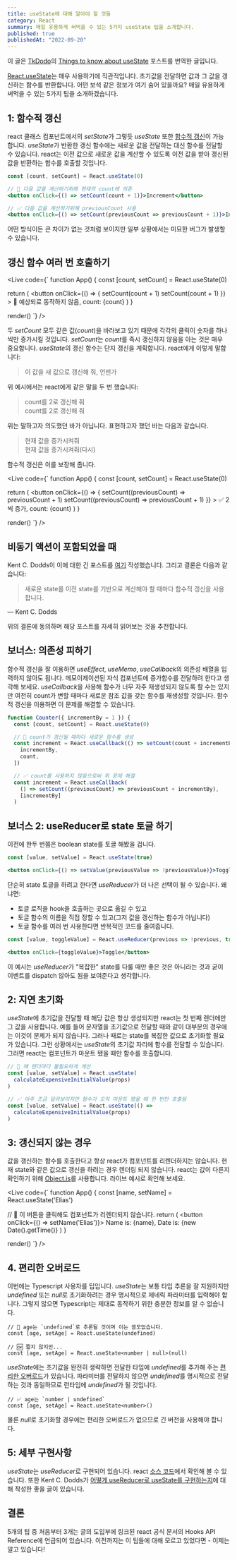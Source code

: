 ```yaml
---
title: useState에 대해 알아야 할 것들
category: React
summary: 매일 유용하게 써먹을 수 있는 5가지 useState 팁을 소개합니다.
published: true
publishedAt: "2022-09-20"
---
```


이 글은 [TkDodo](https://tkdodo.eu)의
[Things to know about useState](https://tkdodo.eu/blog/things-to-know-about-use-state) 포스트를 번역한 글입니다.

[React.useState](https://ko.reactjs.org/docs/hooks-reference.html#usestate)는 매우 사용하기에 직관적입니다.
초기값을 전달하면 값과 그 값을 갱신하는 함수를 반환합니다.
어떤 보석 같은 정보가 여기 숨어 있을까요?
매일 유용하게 써먹을 수 있는 5가지 팁을 소개하겠습니다.

## 1: 함수적 갱신

react 클래스 컴포넌트에서의 *setState*가 그렇듯 *useState* 또한 [함수적 갱신](https://ko.reactjs.org/docs/hooks-reference.html#functional-updates)이 가능합니다.
*useState*가 반환한 갱신 함수에는 새로운 값을 전달하는 대신 함수를 전달할 수 있습니다.
react는 이전 값으로 새로운 값을 계산할 수 있도록 이전 값을 받아 갱신된 값을 반환하는 함수를 호출할 것입니다.

```jsx
const [count, setCount] = React.useState(0)

// 🚨 다음 값을 계산하기위해 현재의 count에 의존
<button onClick={() => setCount(count + 1)}>Increment</button>

// ✅ 다음 값을 계산하기위해 previousCount 사용
<button onClick={() => setCount(previousCount => previousCount + 1)}>Increment</button>
```

어떤 방식이든 큰 차이가 없는 것처럼 보이지만 일부 상황에서는 미묘한 버그가 발생할 수 있습니다.

## 갱신 함수 여러 번 호출하기

<Live code={`
function App() {
  const [count, setCount] = React.useState(0)

  return (
    <button
      onClick={() => {
        setCount(count + 1)
        setCount(count + 1)
      }}
    >
      🚨 예상되로 동작하지 않음, count: {count}
    </button>
  )
}

render(<App />)
`} />

두 *setCount* 모두 같은 값(*count*)을 바라보고 있기 때문에 각각의 클릭이 숫자를 하나씩만 증가시킬 것입니다.
*setCount*는 *count*를 즉시 갱신하지 않음을 아는 것은 매우 중요합니다.
*useState*의 갱신 함수는 단지 갱신을 계획합니다.
react에게 이렇게 말합니다:

> 이 값을 새 값으로 갱신해 줘, 언젠가

위 예시에서는 react에게 같은 말을 두 번 했습니다:
> count를 2로 갱신해 줘<br/>
> count를 2로 갱신해 줘

위는 말하고자 의도했던 바가 아닙니다. 표현하고자 했던 바는 다음과 같습니다.
> 현재 값을 증가시켜줘<br/>
> 현재 값을 증가시켜줘(다시)

함수적 갱신은 이를 보장해 줍니다.

<Live
code={`
function App() {
  const [count, setCount] = React.useState(0)

  return (
    <button
      onClick={() => {
        setCount((previousCount) => previousCount + 1)
        setCount((previousCount) => previousCount + 1)
      }}
    >
      ✅ 2씩 증가, count: {count}
    </button>
  )
}

render(<App />)
`}
/>

## 비동기 액션이 포함되었을 때

Kent C. Dodds이 이에 대한 긴 포스트를 [여기](https://kentcdodds.com/blog/use-state-lazy-initialization-and-function-updates) 작성했습니다.
그리고 결론은 다음과 같습니다:
> 새로운 state를 이전 state를 기반으로 계산해야 할 때마다 함수적 갱신을 사용합니다.

<p style={{paddingLeft: '38px', marginTop: '-8px'}}>— Kent C. Dodds</p>

위의 결론에 동의하며 해당 포스트를 자세히 읽어보는 것을 추천합니다.

## 보너스: 의존성 피하기

함수적 갱신을 잘 이용하면 *useEffect*, *useMemo*, *useCallback*의 의존성 배열을 입력하지 않아도 됩니다.
메모이제이션된 자식 컴포넌트에 증가함수를 전달하려 한다고 생각해 보세요.
*useCallback*을 사용해 함수가 너무 자주 재생성되지 않도록 할 수는 있지만 여전히 count가 변할 때마다 새로운 참조 값을 갖는 함수를 재생성할 것입니다.
함수적 갱신을 이용하면 이 문제를 해결할 수 있습니다.

```jsx
function Counter({ incrementBy = 1 }) {
  const [count, setCount] = React.useState(0)

  // 🚨 count가 갱신될 때마다 새로운 함수를 생성
  const increment = React.useCallback(() => setCount(count + incrementBy), [
    incrementBy,
    count,
  ])

  // ✅ count를 사용하지 않음으로써 위 문제 해결
  const increment = React.useCallback(
    () => setCount((previousCount) => previousCount + incrementBy),
    [incrementBy]
  )
```

## 보너스 2: useReducer로 state 토글 하기

이전에 한두 번쯤은 boolean state를 토글 해봤을 겁니다.

```jsx
const [value, setValue] = React.useState(true)

<button onClick={() => setValue(previousValue => !previousValue)}>Toggle</button>
```

단순히 state 토글을 하려고 한다면 *useReducer*가 더 나은 선택이 될 수 있습니다. 왜냐면:
- 토글 로직을 hook을 호출하는 곳으로 옮길 수 있고
- 토글 함수의 이름을 직접 정할 수 있고(그저 값을 갱신하는 함수가 아닙니다)
- 토글 함수를 여러 번 사용한다면 반복적인 코드를 줄여줍니다.

```jsx
const [value, toggleValue] = React.useReducer(previous => !previous, true)

<button onClick={toggleValue}>Toggle</button>
```

이 예시는 *useReducer*가 "복잡한" state를 다룰 때만 좋은 것은 아니라는 것과 굳이 이벤트를 dispatch 않아도 됨을 보여준다고 생각합니다.

## 2: 지연 초기화

*useState*에 초기값을 전달할 때 해당 값은 항상 생성되지만 react는 첫 번째 렌더에만 그 값을 사용합니다.
예를 들어 문자열을 초기값으로 전달할 때와 같이 대부분의 경우에는 이것이 문제가 되지 않습니다.
그러나 때로는 state를 복잡한 값으로 초기화할 필요가 있습니다.
그런 상황에서는 *useState*의 초기값 자리에 함수를 전달할 수 있습니다.
그러면 react는 컴포넌트가 마운트 됐을 때만 함수를 호출합니다.

```jsx
// 🚨 매 렌더마다 불필요하게 계산
const [value, setValue] = React.useState(
  calculateExpensiveInitialValue(props)
)

// ✅ 아주 조금 달라보이지만 함수가 오직 마운트 됐을 때 한 번만 호출됨
const [value, setValue] = React.useState(() =>
  calculateExpensiveInitialValue(props)
)
```

## 3: 갱신되지 않는 경우

값을 갱신하는 함수를 호출한다고 항상 react가 컴포넌트를 리렌더하지는 않습니다.
현재 state와 같은 값으로 갱신을 하려는 경우 렌더링 되지 않습니다.
react는 값이 다른지 확인하기 위해 [Object.is](https://developer.mozilla.org/en-US/docs/Web/JavaScript/Reference/Global_Objects/Object/is#description)를 사용합니다.
라이브 예시로 확인해 보세요.

<Live 
code={`
function App() {
  const [name, setName] = React.useState('Elias')

  // 🤯 이 버튼을 클릭해도 컴포넌트가 리렌더되지 않습니다.
  return (
    <button onClick={() => setName('Elias')}>
      Name is: {name}, Date is: {new Date().getTime()}
    </button>
  )
}

render(<App />)
`}
/>

## 4. 편리한 오버로드

이번에는 Typescript 사용자를 팁입니다. *useState*는 보통 타입 추론을 잘 지원하지만
*undefined* 또는 *null*로 초기화하려는 경우 명시적으로 제네릭 파라미터를 입력해야 합니다.
그렇지 않으면 Typescript는 제대로 동작하기 위한 충분한 정보를 알 수 없습니다.

```tsx
// 🚨 age는 `undefined`로 추론될 것이며 이는 쓸모없습니다.
const [age, setAge] = React.useState(undefined)

// 🆗 짧지 않지만...
const [age, setAge] = React.useState<number | null>(null)
```

*useState*에는 초기값을 완전히 생략하면 전달한 타입에 *undefined*를 추가해 주는 [편리한 오버로드](https://github.com/DefinitelyTyped/DefinitelyTyped/blob/7a0d9c019f2b48b36b88691247870e6885b97a02/types/react/v16/index.d.ts#L921-L928)가 있습니다.
파라미터를 전달하지 않으면 *undefined*를 명시적으로 전달하는 것과 동일하므로 런타임에 *undefined*가 될 것입니다.

```tsx
// ✅ age는 `number | undefined`
const [age, setAge] = React.useState<number>()
```

물론 *null*로 초기화할 경우에는 편리한 오버로드가 없으므로 긴 버전을 사용해야 합니다.

## 5: 세부 구현사항

*useState*는 *useReducer*로 구현되어 있습니다. react [소스 코드](https://github.com/facebook/react/blob/1a7472624661270008011fd77f097d71e6249de9/packages/react-reconciler/src/ReactFiberHooks.new.js#L1242-L1246)에서 확인해 볼 수 있습니다.
또한 Kent C. Dodds가 [어떻게 useReducer로 useState를 구현하는지](https://kentcdodds.com/blog/how-to-implement-usestate-with-usereducer)에 대해 작성한 좋을 글이 있습니다.

## 결론

5개의 팁 중 처음부터 3개는 글의 도입부에 링크된 react 공식 문서의 Hooks API Reference에 언급되어 있습니다.
이전까지는 이 팁들에 대해 모르고 있었다면 - 이제는 알고 있습니다!
